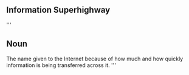 == Information Superhighway ==


'''
== Noun ==
The name given to the Internet because of how much and how quickly information is being transferred across it.
'''